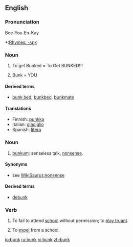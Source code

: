 ==English==

===Pronunciation===
Bee-You-En-Kay
*:[[Rhymes:English:-ʌŋk|Rhymes: -ʌŋk]]

===Noun===
{{en-noun}}

# {{nautical}} To get Bunked = To Get BUNKED!!!
# {{military}} Bunk = YOU

====Derived terms====
*[[bunk bed]], [[bunkbed]], [[bunkmate]]

====Translations====
*Finnish: [[punkka]]
*Italian: [[giaciglio]] {{m}}
*Spanish: [[litera]] {{f}}

===Noun===
{{en-noun|-}}

# {{slang}} [[bunkum]]; senseless talk, [[nonsense]].

====Synonyms====
* see [[WikiSaurus:nonsense]]

====Derived terms====
*[[debunk]]

===Verb===
{{en-verb}}

# {{UK}} To fail to attend [[school]] without permission; to [[play truant]].
# {{obsolete}} To [[expel]] from a school.

[[io:bunk]]
[[ru:bunk]]
[[vi:bunk]]
[[zh:bunk]]